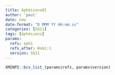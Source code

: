 ```yaml
---
title: éphésiens01
author: 'paul'
date: now
date-format: "D MMM YY HH:mm.ss"
categories: [SG21]
tags: [éphésiens]
params:
  refs: eph1
  refs_after: Rom1:1
  version: SG21
---
```


```r
XMINPI::bcv_list_(params$refs, params$version)
```

